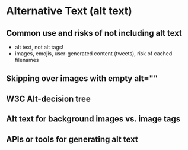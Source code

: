 
# Alternative Text (alt text)

## Common use and risks of not including alt text

- alt text, not alt tags!
- images, emojis, user-generated content (tweets), risk of cached filenames

## Skipping over images with empty alt=""

## W3C Alt-decision tree

## Alt text for background images vs. image tags

<StackBlitz name="web-platform-ddeyuo" view="both" />

## APIs or tools for generating alt text
